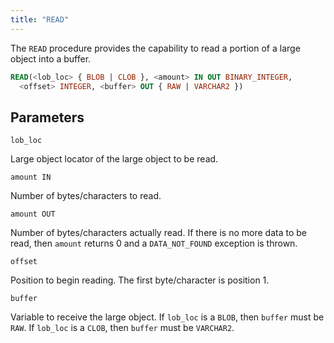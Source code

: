 ```yaml
---
title: "READ"
---
```


The `READ` procedure provides the capability to read a portion of a large object into a buffer.

```sql
READ(<lob_loc> { BLOB | CLOB }, <amount> IN OUT BINARY_INTEGER,
  <offset> INTEGER, <buffer> OUT { RAW | VARCHAR2 })
```

## Parameters

`lob_loc`

 Large object locator of the large object to be read.

`amount IN`

 Number of bytes/characters to read.

`amount OUT`

 Number of bytes/characters actually read. If there is no more data to be read, then `amount` returns 0 and a `DATA_NOT_FOUND` exception is thrown.

`offset`

 Position to begin reading. The first byte/character is position 1.

`buffer`

 Variable to receive the large object. If `lob_loc` is a `BLOB`, then `buffer` must be `RAW`. If `lob_loc` is a `CLOB`, then `buffer` must be `VARCHAR2`.
